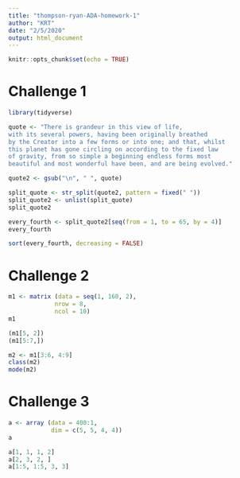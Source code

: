 ```yaml
---
title: "thompson-ryan-ADA-homework-1"
author: "KRT"
date: "2/5/2020"
output: html_document
---
```


```r
knitr::opts_chunk$set(echo = TRUE)
```

# Challenge 1

```r
library(tidyverse)

quote <- "There is grandeur in this view of life,
with its several powers, having been originally breathed
by the Creator into a few forms or into one; and that, whilst
this planet has gone circling on according to the fixed law
of gravity, from so simple a beginning endless forms most
beautiful and most wonderful have been, and are being evolved."

quote2 <- gsub("\n", " ", quote)

split_quote <- str_split(quote2, pattern = fixed(" "))
split_quote2 <- unlist(split_quote)
split_quote2

every_fourth <- split_quote2[seq(from = 1, to = 65, by = 4)]
every_fourth

sort(every_fourth, decreasing = FALSE)

```

# Challenge 2

```r

m1 <- matrix (data = seq(1, 160, 2), 
             nrow = 8, 
             ncol = 10)
m1

(m1[5, 2]) 
(m1[5:7,])

m2 <- m1[3:6, 4:9]
class(m2)
mode(m2)
```

# Challenge 3

```r
a <- array (data = 400:1,
            dim = c(5, 5, 4, 4))
a

a[1, 1, 1, 2]
a[2, 3, 2, ]
a[1:5, 1:5, 3, 3]
```
